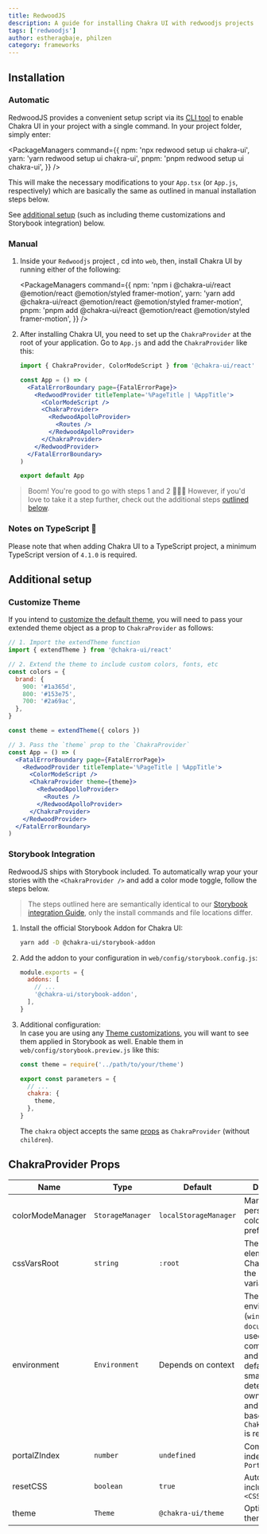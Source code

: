 ```yaml
---
title: RedwoodJS
description: A guide for installing Chakra UI with redwoodjs projects
tags: ['redwoodjs']
author: estheragbaje, philzen
category: frameworks
---
```


## Installation

### Automatic

RedwoodJS provides a convenient setup script via its
[CLI tool](https://redwoodjs.com/docs/cli-commands#setup-ui) to enable Chakra UI
in your project with a single command. In your project folder, simply enter:

<PackageManagers
  command={{
    npm: 'npx redwood setup ui chakra-ui',
    yarn: 'yarn redwood setup ui chakra-ui',
    pnpm: 'pnpm redwood setup ui chakra-ui',
  }}
/>

This will make the necessary modifications to your `App.tsx` (or `App.js`,
respectively) which are basically the same as outlined in manual installation
steps below.

See [additional setup](#additional-setup) (such as including theme
customizations and Storybook integration) below.

### Manual

1. Inside your `Redwoodjs` project , cd into `web`, then, install Chakra UI by
   running either of the following:

   <PackageManagers
     command={{
       npm: 'npm i @chakra-ui/react @emotion/react @emotion/styled framer-motion',
       yarn: 'yarn add @chakra-ui/react @emotion/react @emotion/styled framer-motion',
       pnpm: 'pnpm add @chakra-ui/react @emotion/react @emotion/styled framer-motion',
     }}
   />

2. After installing Chakra UI, you need to set up the `ChakraProvider` at the
   root of your application. Go to `App.js` and add the `ChakraProvider` like
   this:

   ```jsx live=false
   import { ChakraProvider, ColorModeScript } from '@chakra-ui/react'

   const App = () => (
     <FatalErrorBoundary page={FatalErrorPage}>
       <RedwoodProvider titleTemplate='%PageTitle | %AppTitle'>
         <ColorModeScript />
         <ChakraProvider>
           <RedwoodApolloProvider>
             <Routes />
           </RedwoodApolloProvider>
         </ChakraProvider>
       </RedwoodProvider>
     </FatalErrorBoundary>
   )

   export default App
   ```

> Boom! You're good to go with steps 1 and 2 🚀🚀🚀 However, if you'd love to
> take it a step further, check out the additional steps
> [outlined below](#additional-setup).

### Notes on TypeScript 🚨

Please note that when adding Chakra UI to a TypeScript project, a minimum
TypeScript version of `4.1.0` is required.

## Additional setup

### Customize Theme

If you intend to
[customize the default theme](/docs/styled-system/customize-theme), you will
need to pass your extended theme object as a prop to `ChakraProvider` as
follows:

```jsx live=false
// 1. Import the extendTheme function
import { extendTheme } from '@chakra-ui/react'

// 2. Extend the theme to include custom colors, fonts, etc
const colors = {
  brand: {
    900: '#1a365d',
    800: '#153e75',
    700: '#2a69ac',
  },
}

const theme = extendTheme({ colors })

// 3. Pass the `theme` prop to the `ChakraProvider`
const App = () => (
  <FatalErrorBoundary page={FatalErrorPage}>
    <RedwoodProvider titleTemplate='%PageTitle | %AppTitle'>
      <ColorModeScript />
      <ChakraProvider theme={theme}>
        <RedwoodApolloProvider>
          <Routes />
        </RedwoodApolloProvider>
      </ChakraProvider>
    </RedwoodProvider>
  </FatalErrorBoundary>
)
```

### Storybook Integration

RedwoodJS ships with Storybook included. To automatically wrap your your stories
with the `<ChakraProvider />` and add a color mode toggle, follow the steps
below.

> The steps outlined here are semantically identical to our
> [Storybook integration Guide](/getting-started/with-storybook), only the
> install commands and file locations differ.

1. Install the official Storybook Addon for Chakra UI:

   ```bash
   yarn add -D @chakra-ui/storybook-addon
   ```

2. Add the addon to your configuration in `web/config/storybook.config.js`:

   ```jsx live=false
   module.exports = {
     addons: [
       // ...
       '@chakra-ui/storybook-addon',
     ],
   }
   ```

3. Additional configuration:  
    In case you are using any [Theme customizations](/docs/styled-system/customize-theme),
   you will want to see them applied in Storybook as well. Enable them in `web/config/storybook.preview.js`
   like this:

   ```jsx live=false
   const theme = require('../path/to/your/theme')

   export const parameters = {
     // ...
     chakra: {
       theme,
     },
   }
   ```

   The `chakra` object accepts the same [props](#chakraprovider-props) as
   `ChakraProvider` (without `children`).

## ChakraProvider Props

| Name             | Type             | Default               | Description                                                                                                                                                                                       |
| ---------------- | ---------------- | --------------------- | ------------------------------------------------------------------------------------------------------------------------------------------------------------------------------------------------- |
| colorModeManager | `StorageManager` | `localStorageManager` | Manager to persist a user's color mode preference in                                                                                                                                              |
| cssVarsRoot      | `string`         | `:root`               | The root element that Chakra attaches the CSS variables to                                                                                                                                        |
| environment      | `Environment`    | Depends on context    | The environment (`window` and `document`) to be used by all components and hooks. By default, we smartly determine the ownerDocument and defaultView based on where `ChakraProvider` is rendered. |
| portalZIndex     | `number`         | `undefined`           | Common z-index to use for `Portal`                                                                                                                                                                |
| resetCSS         | `boolean`        | `true`                | Automatically includes `<CSSReset />`                                                                                                                                                             |
| theme            | `Theme`          | `@chakra-ui/theme`    | Optional custom theme                                                                                                                                                                             |
